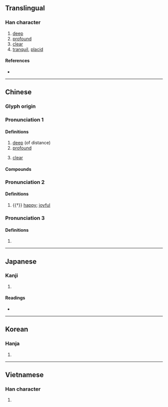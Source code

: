 {{character info}}
==Translingual==

===Han character===
{{Han char|rn=85|rad=水|as=09|sn=12|four=34111|canj=ETMV|ids=⿰氵甚}}

# [[deep]]
# [[profound]]
# [[clear]]
# [[tranquil]], [[placid]]

====References====
* {{Han ref|kx=0637.160|dkj=17846|dj=1044.120|hdz=31667.060|uh=6E5B|ud=28251|bh=B4EF|bd=46319}}

----

==Chinese==
{{zh-forms}}

===Glyph origin===
{{Han etyl}}

===Pronunciation 1===
{{zh-pron
|m=zhàn
|c=zaam3
|c-t=zam1
|h=pfs=
|md=
|mn=chim/sîm/tam/tām
|mn-t=zam6/dam1/kam1
|mn-t_note=kam1 - used in [[湛江]]
|w=
|mc=3
|oc=2
|cat=a
}}

====Definitions====
{{zh-hanzi}}

# [[deep]] (of distance)
# [[profound]]
#: {{zh-x|精湛|[[consummate]]}}
# [[clear]]
#: {{zh-x|湛明|[[clear]] and [[bright]]}}

====Compounds====
{{zh-der|湛恩|湛然|湛新|湛露|湛藍|湛盧|湛湛|湛明|湛憂|清湛|深湛|湛寂|精湛|青湛湛|藍湛湛}}

===Pronunciation 2===
{{zh-pron
|m=zhàn,dān,2nb=Taiwan
|c=daam1
|h=pfs=
|md=
|mn=
|mn-t=
|mn-t_note=
|w=
|mc=2
|oc=1
|cat=a
}}

====Definitions====
{{zh-hanzi}}

# {{†}} [[happy]]; [[joyful]]

===Pronunciation 3===
{{zh-pron
|m=chén
|c=cam4
|h=pfs=
|md=
|mn=
|mn-t=
|mn-t_note=
|w=
|mc=1
|oc=3
|cat=a
}}

====Definitions====
{{zh-hanzi}}

# {{rfe|zh}}

----

==Japanese==

===Kanji===
{{ja-kanji|grade=|rs=水09}}

# {{rfdef|ja|sort=水09}}

====Readings====
* {{ja-readings
|goon=じん<ぢむ, でん<でむ, とん<とむ
|kanon=たん<たむ, ちん<ちむ
|kun=しず-む, たた-える
}}

----

==Korean==

===Hanja===
{{ko-hanja|hangeul=[[담]], [[침]]|eumhun=|rv=dam, chim|mr=tam, ch'im|y=tam, chim}}

# {{rfdef|ko|sort=水09}}

----

==Vietnamese==

===Han character===
{{vi-readings|reading=đậm, giặm, sậm, sặm, thấm, trạm, xạm, xẩm|rs=水09}}

# {{rfdef|vi|sort=水09}}